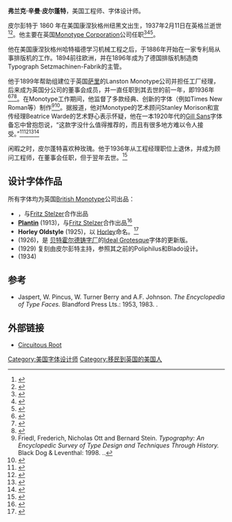{{Infobox artist
| name          = Frank Hinman Pierpont
| image         = 
| imagesize     = 
| caption       = 
| birth_date     = 1860
| birth_place    = [[New_Haven,_Connecticut|New Haven, Connecticut]], United States
| death_date     = 1937
| death_place    = [[英格兰|英格兰]], 英国
| nationality   = 美国
| field         = [[字体排印学|字体排印学]]
| training      = 
| movement      = 
| works         = [[Plantin|Plantin]]
| patrons       = 
| influenced by = 
| influenced    = 
| awards        = 
}}
'''弗兰克·辛曼·皮尔蓬特'''{{BD|1860年|{{void}}|1937年|{{void}}}}，美国工程师、字体设计师。

皮尔彭特于 1860 年在美国康涅狄格州纽黑文出生，1937年2月11日在英格兰逝世<ref name="History of the Monotype Corporation">{{cite book|last1=Slinn|first1=Judy|last2=Carter|first2=Sebastian|last3=Southall|first3=Richard|author-link2=Sebastian Carter|title=History of the Monotype Corporation|pages=202–3 etc.}}</ref><ref name="Wallis BPHS">{{cite journal |last1=Wallis |first1=Lawrence |title=Frank Hinman Pierpont (1860-1937): An Unsung Pioneer of Mechanical Typesetting |journal=Bulletin of the Printing Historical Society |issue=32 |pages=8–14}}</ref>。他主要在英国[[Monotype_Imaging|Monotype Corporation]]公司任职<ref name="Review: A Tally of Types">{{cite journal|last1=Mosley|first1=James|author-link=James Mosley|title=Review: A Tally of Types|journal=Journal of the Printing Historical Society|date=2001|volume=3, new series|pages=63–67
|quote=That it was Pierpont himself who was central to this drive for quality is made abundantly clear by the abrupt changes that are seen after his retirement in 1937. All the types produced during the brief period before the Second World War, although they naturally have many fine features, are more or less flawed.|url=https://books.google.com/books?id=PUPhAAAAMAAJ}}</ref><ref name="Time and Times again">{{cite web|last1=Rhatigan|first1=Dan|title=Time and Times again|url=http://ultrasparky.org/archives/2011/09/time_and_times_.html|publisher=Monotype|accessdate=28 July 2015|archive-date=2018-10-19|archive-url=https://web.archive.org/web/20181019041116/http://ultrasparky.org/archives/2011/09/time_and_times_.html|dead-url=no}}</ref><ref name="Matthew Carter">{{cite book|last1=Mosley|first1=James|chapter=Reviving the Classics: Matthew Carter and the Interpretation of Historical Models|editor1-last=Mosley|editor1-first=James|editor2-last=Re|editor2-first=Margaret|editor3-last=Drucker|editor3-first=Johanna|editor4-last=Carter|editor4-first=Matthew|title=Typographically Speaking: The Art of Matthew Carter|date=2003|publisher=Princeton Architectural Press|isbn=9781568984278|pages=31–34|url=https://books.google.com/books?id=WqXd_w4S4SsC&pg=PA32|access-date=2021-02-14|archive-date=2020-11-05|archive-url=https://web.archive.org/web/20201105152959/https://books.google.com/books?id=WqXd_w4S4SsC&pg=PA32|dead-url=no}}</ref>。

他在美国康涅狄格州哈特福德学习机械工程之后，于1886年开始在一家专利局从事排版机的工作。1894前往欧洲，并在1896年成为了德国排版机制造商Typograph Setzmachinen-Fabrik的主管。

他于1899年帮助组建位于英国[[萨里|萨里]]的Lanston Monotype公司并担任工厂经理，后来成为英国分公司的董事会成员，并一直任职到其去世的前一年，即1936年<ref name="Macmillan2006">{{cite book|author=Neil Macmillan|title=An A-Z of Type Designers|url=https://books.google.com/books?id=jxV4qEolEo8C&pg=PA147|year=2006|publisher=Yale University Press|isbn=0-300-11151-7|page=147}}</ref><ref name="Monotype 1897-1937">{{cite web|title=Monotype 1897-1937|url=http://www.metaltype.co.uk/downloads/menu189.pdf|accessdate=24 February 2018|archive-date=2021-11-24|archive-url=https://web.archive.org/web/20211124232847/http://www.metaltype.co.uk/downloads/menu189.pdf|dead-url=no}}</ref><ref name="Into Print">{{cite book|last1=Dreyfus|first1=John|authorlink1=John Dreyfus|title=Into Print: Selected writings on printing history, typography and book production|date=1995|publisher=David R. Godine|location=Boston|isbn=9781567920451|pages=116–7|edition= 1st hardcover}}</ref>。在Monotype工作期间，他监督了多款经典、创新的字体（例如Times New Roman等）制作<ref>Friedl, Frederich, Nicholas Ott and Bernard Stein. ''Typography: An Encyclopedic Survey of Type Design and Techniques Through History.'' Black Dog & Leventhal: 1998. {{ISBN|1-57912-023-7}}..</ref><ref name="The Evolution of Times New Roman">{{cite journal|last1=Dreyfus|first1=John|author-link=John Dreyfus|title=The Evolution of Times New Roman|journal=[[The_Penrose_Annual|The Penrose Annual]]|date=1973|volume=66|pages=165–174|quote=[In developing Times New Roman, Stanley] Morison was fortunate in being able to produce a new type for the newspaper at great speed and with a high degree of technical excellance...an exceptionally able team had been built up by Frank Hinman Pierpont, an American martinet of wide experience.}}</ref>。据报道，他对Monotype的艺术顾问Stanley Morison和宣传经理Beatrice Warde的艺术野心表示怀疑，他在一本1920年代的[[Gill_Sans|Gill Sans]]字体备忘中曾抱怨说，“这款字没什么值得推荐的，而且有很多地方难以令人接受。”<ref name="Eric Gill and the Cockerel Press Upper & Lower Case">{{cite web|last1=Mosley |first1=James |title=Eric Gill and the Cockerel Press |url=http://www.itcfonts.com/Ulc/OtherArticles/GillCockerel.htm |website=Upper & Lower Case |publisher=International Typeface Corporation |accessdate=7 October 2016 |archiveurl=https://web.archive.org/web/20120729035625/http://www.itcfonts.com/Ulc/OtherArticles/GillCockerel.htm |archivedate=29 July 2012  }}</ref><ref name="Fine Print">{{cite journal|last1=Mosley|first1=James|author-link=James Mosley|title=Eric Gill's Perpetua Type|journal=Fine Print}}</ref><ref name="Eric Gill's Perpetua Type">{{cite book|last1=Mosley|first1=James|editor1-last=Ginger|editor1-first=E.M.|title=Fine Print on Type|date=1989|publisher=Lund Humphries|pages=54–58|chapter=Eric Gill's Perpetua Type}}</ref><ref name="wardle5">{{cite book
|last=Wardle
|first=Tiffany
|title=The story of Perpetua
|publisher=[[University_of_Reading|University of Reading]]
|year=2000|page=5
|url=http://www.typeculture.com/academic_resource/articles_essays/pdfs/tc_article_38.pdf
|archive-url=https://web.archive.org/web/20061110180517/http://www.typeculture.com/academic_resource/articles_essays/pdfs/tc_article_38.pdf
|archive-date=2006-11-10
|accessdate=2009-03-26}}</ref>

闲暇之时，皮尔蓬特喜欢种玫瑰。他于1936年从工程经理职位上退休，并成为顾问工程师，在董事会任职，但于翌年去世。<ref name="Frank Hinman Pierpont 1860-1937: A Memoir and Tribute">{{cite journal|title=Frank Hinman Pierpont 1860-1937: A Memoir and Tribute|journal=Monotype Recorder|date=1937|volume=36|issue=1|pages=13–16|url=http://www.metaltype.co.uk/downloads/mr/mr_36_1.pdf|accessdate=24 February 2018|archive-date=2016-12-27|archive-url=https://web.archive.org/web/20161227234033/http://www.metaltype.co.uk/downloads/mr/mr_36_1.pdf|dead-url=no}}</ref>

==设计字体作品==
所有字体均为英国[[Monotype_Imaging|British Monotype]]公司出品：
* '''{{le|Imprint (字體)|Imprint (typeface)|Imprint}}'''，与[[Fritz_Stelzer|Fritz Stelzer]]合作出品
* '''[[Plantin|Plantin]]''' (1913)，与[[Fritz_Stelzer|Fritz Stelzer]]合作出品<ref name="Morison AToT Plantin">{{cite book|last1=Morison|first1=Stanley|author-link=Stanley Morison|title=A Tally of Types|url=https://archive.org/details/tallyoftypes0000mori|date=7 June 1973|publisher=CUP Archive|isbn=978-0-521-09786-4|pages=[https://archive.org/details/tallyoftypes0000mori/page/22 22]–24}}</ref>
* '''Horley Oldstyle''' (1925)，以 [[Horley|Horley]]命名。<ref name="Horley Old Style MT Adobe">{{cite web|title=Horley Old Style MT|url=https://www.myfonts.com/fonts/adobe/horley-old-style/|website=MyFonts|publisher=Adobe|accessdate=24 February 2018|archive-date=2021-03-08|archive-url=https://web.archive.org/web/20210308121506/https://www.myfonts.com/fonts/adobe/horley-old-style/|dead-url=no}}</ref>
* '''{{le|Monotype Grotesque}}''' (1926)，是 [[贝特霍尔德铸字厂|贝特霍尔德铸字厂]]的[[Ideal_Grotesque(typeface)|Ideal Grotesque]]字体的更新版。
* '''{{le|Bembo (字體)|Bembo (typeface)|Bembo}}''' (1929) 复刻由皮尔彭特主持，参照其之前的Poliphilus和Blado设计。
* '''{{le|Rockwell (字體)|Rockwell (typeface)|Rockwell}}''' (1934)

==参考==
{{Reflist|30em}}
*Jaspert, W. Pincus, W. Turner Berry and A.F. Johnson. ''The Encyclopedia of Type Faces.'' Blandford Press Lts.: 1953, 1983. {{ISBN|0-7137-1347-X}}.

==外部链接==
*[https://circuitousroot.com/artifice/letters/press/typemaking/history/engineers-and-works-managers/pierpont/index.html Circuitous Root] {{Wayback|url=https://circuitousroot.com/artifice/letters/press/typemaking/history/engineers-and-works-managers/pierpont/index.html |date=20160510193444 }}

{{authority control}}

[[Category:美国字体设计师|Category:美国字体设计师]]
[[Category:移民到英国的美国人|Category:移民到英国的美国人]]